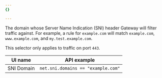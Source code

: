 ```yaml
---
{}

---
```


The domain whose Server Name Indication (SNI) header Gateway will filter traffic against. For example, a rule for `example.com` will match `example.com`, `www.example.com`, and `my.test.example.com`.

This selector only applies to traffic on port `443`.

| UI name    | API example                        |
| ---------- | ---------------------------------- |
| SNI Domain | `net.sni.domains == "example.com"` |
